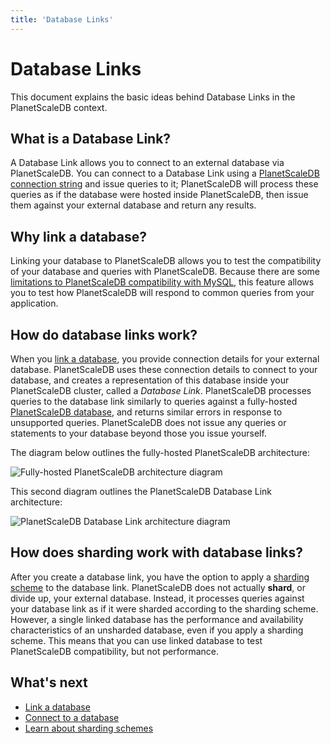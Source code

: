 ```yaml
---
title: 'Database Links'
---
```


# Database Links

This document explains the basic ideas behind Database Links in the PlanetScaleDB context.

## What is a Database Link?

A Database Link allows you to connect to an external database via PlanetScaleDB. You can connect to a Database Link using a [PlanetScaleDB connection string](connecting-to-db) and issue queries to it; PlanetScaleDB will process these queries as if the database were hosted inside PlanetScaleDB, then issue them against your external database and return any results.

## Why link a database?

Linking your database to PlanetScaleDB allows you to test the compatibility of your database and queries with PlanetScaleDB. Because there are some [limitations to PlanetScaleDB compatibility with MySQL](mysql-compatibility), this feature allows you to test how PlanetScaleDB will respond to common queries from your application.

## How do database links work?

When you [link a database](linking-external-database), you provide connection details for your external database. PlanetScaleDB uses these connection details to connect to your database, and creates a representation of this database inside your PlanetScaleDB cluster, called a _Database Link_. PlanetScaleDB processes queries to the database link similarly to queries against a fully-hosted [PlanetScaleDB database](databases), and returns similar errors in response to unsupported queries. PlanetScaleDB does not issue any queries or statements to your database beyond those you issue yourself.

The diagram below outlines the fully-hosted PlanetScaleDB architecture:

![Fully-hosted PlanetScaleDB architecture diagram](/img/docs/psdb-fully-hosted-database-architecture-diagram.png)

This second diagram outlines the PlanetScaleDB Database Link architecture:

![PlanetScaleDB Database Link architecture diagram](/img/docs/psdb-database-link-architecture-diagram.png)

## How does sharding work with database links?

After you create a database link, you have the option to apply a [sharding scheme](sharding-schemes) to the database link. PlanetScaleDB does not actually **shard**, or divide up, your external database. Instead, it processes queries against your database link as if it were sharded according to the sharding scheme. However, a single linked database has the performance and availability characteristics of an unsharded database, even if you apply a sharding scheme. This means that you can use linked database to test PlanetScaleDB compatibility, but not performance.

## What's next

- [Link a database](linking-external-database)
- [Connect to a database](connecting-to-db)
- [Learn about sharding schemes](sharding-schemes)
